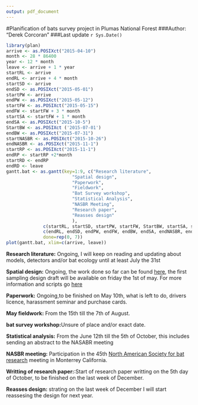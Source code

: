 ```yaml
---
output: pdf_document
---
```


#Planification of bats survey project in Plumas National Forest
###Author: "Derek Corcoran"
###Last update `r Sys.Date() `

```r
library(plan)
arrive <- as.POSIXct("2015-04-10")
month <- 28 * 86400
year <- 12 * month
leave <- arrive + 1 * year
startRL <- arrive
endRL <- arrive + 4 * month
startSD <- arrive
endSD <- as.POSIXct("2015-05-01")
startPW <- arrive
endPW <- as.POSIXct("2015-05-12")
startFW <- as.POSIXct("2015-05-15")
endFW <- startFW + 3 * month
startSA <- startFW + 1 * month
endSA <- as.POSIXct("2015-10-5")
StartBW <- as.POSIXct ('2015-07-01')
endBW <- as.POSIXct("2015-07-31")
startNASBR <- as.POSIXct("2015-10-26")
endNASBR <- as.POSIXct("2015-11-1")
startRP <- as.POSIXct("2015-11-1")
endRP <- startRP +2*month
startRD <- endRP
endRD <- leave
gantt.bat <- as.gantt(key=1:9, c("Research literature",
                         "Spatial design",
                         "Paperwork",
                         "Fieldwork",
                         "Bat Survey workshop",
                         "Statistical Analysis",
                         "NASBR Meeting",
                         "Research paper",
                         "Reasses design"
                         ),
              c(startRL, startSD, startPW, startFW, StartBW, startSA, startNASBR , startRP, startRD),
              c(endRL, endSD, endPW, endFW, endBW, endSA, endNASBR, endRP, endRD),
              done=rep(0, 7))
plot(gantt.bat, xlim=c(arrive, leave))
```

**Research literature:** Ongoing, I will keep on reading and updating about models, detectors and/or bat ecology until at least July the 31st

**Spatial design:** Ongoing, the work done so far can be found [here](http://rpubs.com/derek_corcoran/bats_california), the first sampling design draft will be available on friday the 1st of may. For more information and scripts go [here](https://github.com/derek-corcoran-barrios/Bats_California)

**Paperwork:** Ongoing,to be finished on May 10th, what is left to do, drivers licence, harassment seminar and purchase cards.

**May fieldwork:** From the 15th till the 7th of August.

**bat survey workshop:**Unsure of place and/or exact date.

**Statistical analysis:** From the June 12th till the 5th of October, this includes sending an abstract to the NASABR meeting

**NASBR meeting:** Participation in the 45th [North American Society for bat research](https://www.nasbr.org/) meeting in Monterrey California.

**Writting of research paper:**:Start of research paper writting on the 5th day of October, to be finished on the last week of December.

**Reasses design:** strating on the last week of December I will start reassesing the design for next year.